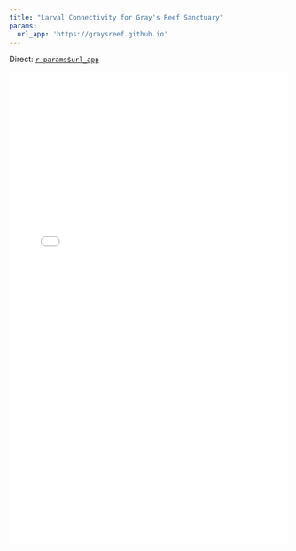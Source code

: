```yaml
---
title: "Larval Connectivity for Gray's Reef Sanctuary"
params:
  url_app: 'https://graysreef.github.io'
---
```


Direct: [`r params$url_app`](`r params$url_app`)

<iframe frameborder='0' width='100%' height='850' src='`r params$url_app`'></iframe>
